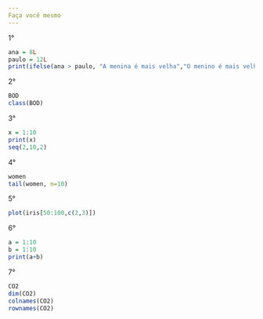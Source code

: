 ```yaml
---
Faça você mesmo
---
```

1°
```r
ana = 8L
paulo = 12L
print(ifelse(ana > paulo, "A menina é mais velha","O menino é mais velho"))

```

2°
```r
BOD
class(BOD)
```

3°
```r
x = 1:10
print(x)
seq(2,10,2)

```

4°
```r
women
tail(women, n=10)
```


5°
```r
plot(iris[50:100,c(2,3)])
```

6°
```r
a = 1:10
b = 1:10
print(a+b)
```

7°
```r
CO2
dim(CO2)
colnames(CO2)
rownames(CO2)
```

